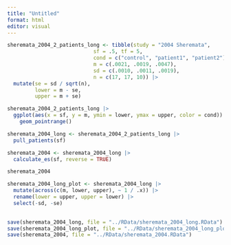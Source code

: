 ```yaml
---
title: "Untitled"
format: html
editor: visual
---
```


```r
sheremata_2004_2_patients_long <- tibble(study = "2004 Sheremata", 
                            sf = .5, tf = 5, 
                            cond = c("control", "patient1", "patient2"), 
                            m = c(.0021, .0019, .0047), 
                            sd = c(.0010, .0011, .0019), 
                            n = c(17, 17, 10)) |> 
  mutate(se = sd / sqrt(n), 
         lower = m - se, 
         upper = m + se) 

sheremata_2004_2_patients_long |>
  ggplot(aes(x = sf, y = m, ymin = lower, ymax = upper, color = cond)) +
    geom_pointrange() 
```

```r
sheremata_2004_long <- sheremata_2004_2_patients_long |> 
  pull_patients(sf)
```

```r
sheremata_2004 <- sheremata_2004_long |> 
  calculate_es(sf, reverse = TRUE)

sheremata_2004
```

```r
sheremata_2004_long_plot <- sheremata_2004_long |> 
  mutate(across(c(m, lower, upper), ~ 1 / .x)) |> 
  rename(lower = upper, upper = lower) |> 
  select(-sd, -se)
  
```

```r
save(sheremata_2004_long, file = "../RData/sheremata_2004_long.RData")
save(sheremata_2004_long_plot, file = "../RData/sheremata_2004_long_plot.RData")
save(sheremata_2004, file = "../RData/sheremata_2004.RData")
```
